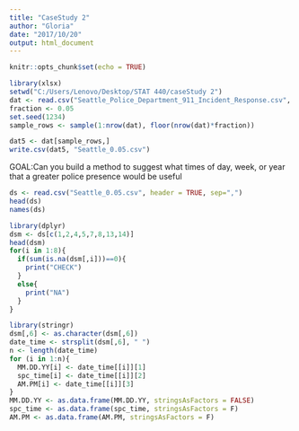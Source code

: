 ---
title: "CaseStudy 2"
author: "Gloria"
date: "2017/10/20"
output: html_document
---

```{r setup, include=FALSE}
knitr::opts_chunk$set(echo = TRUE)
```

```{r}
library(xlsx)
setwd("C:/Users/Lenovo/Desktop/STAT 440/caseStudy 2")
dat <- read.csv("Seattle_Police_Department_911_Incident_Response.csv", header = TRUE, sep = ",")
fraction <- 0.05
set.seed(1234)
sample_rows <- sample(1:nrow(dat), floor(nrow(dat)*fraction))

dat5 <- dat[sample_rows,]
write.csv(dat5, "Seattle_0.05.csv")

```

GOAL:Can you build a method to suggest what times of day, week, or year that a greater police presence would be useful
```{r}
ds <- read.csv("Seattle_0.05.csv", header = TRUE, sep=",")
head(ds)
names(ds)
```

```{r}
library(dplyr)
dsm <- ds[c(1,2,4,5,7,8,13,14)]
head(dsm)
for(i in 1:8){
  if(sum(is.na(dsm[,i]))==0){
    print("CHECK")
  }
  else{
    print("NA")
  }
}

library(stringr)
dsm[,6] <- as.character(dsm[,6])
date_time <- strsplit(dsm[,6], " ")
n <- length(date_time)
for (i in 1:n){
  MM.DD.YY[i] <- date_time[[i]][1]
  spc_time[i] <- date_time[[i]][2]
  AM.PM[i] <- date_time[[i]][3]
}
MM.DD.YY <- as.data.frame(MM.DD.YY, stringsAsFactors = FALSE)
spc_time <- as.data.frame(spc_time, stringsAsFactors = F)
AM.PM <- as.data.frame(AM.PM, stringsAsFactors = F)


```

